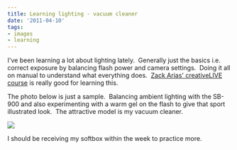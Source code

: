 ```yaml
---
title: Learning lighting - vacuum cleaner
date: '2011-04-10'
tags:
- images
- learning
---
```


I've been learning a lot about lighting lately.  Generally just the basics i.e. correct exposure by balancing flash power and camera settings.  Doing it all on manual to understand what everything does.  [Zack Arias' creativeLIVE course][1] is really good for learning this.

The photo below is just a sample.  Balancing ambient lighting with the SB-900 and also experimenting with a warm gel on the flash to give that sport illustrated look.  The attractive model is my vacuum cleaner.

![][image-1]

I should be receiving my softbox within the week to practice more.

[1]:	http://creativelive.com/courses/zack_arias

[image-1]:	/images/2011/04/2011-04-10-at-18-26-43-_dsc1130.jpg